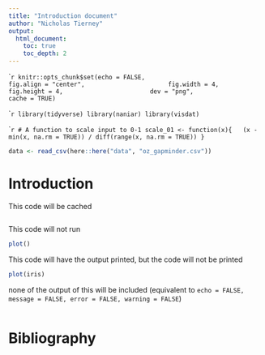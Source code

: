 ```yaml
---
title: "Introduction document"
author: "Nicholas Tierney"
output:
  html_document:
    toc: true
    toc_depth: 2
---
```


````r
knitr::opts_chunk$set(echo = FALSE, 
                      fig.align = "center",
                      fig.width = 4, 
                      fig.height = 4, 
                      dev = "png",
                      cache = TRUE)
```

````r
library(tidyverse)
library(naniar)
library(visdat)
```

````r
# A function to scale input to 0-1
scale_01 <- function(x){
  (x - min(x, na.rm = TRUE)) / diff(range(x, na.rm = TRUE))
}
```

```r
data <- read_csv(here::here("data", "oz_gapminder.csv"))
```

# Introduction

This code will be cached

```r

```

This code will not run

```r
plot()
```

This code will have the output printed, but the code will not be printed

```r
plot(iris)
```

none of the output of this will be included (equivalent to `echo = FALSE, message = FALSE, error = FALSE, warning = FALSE`)

```r

```


# Bibliography
